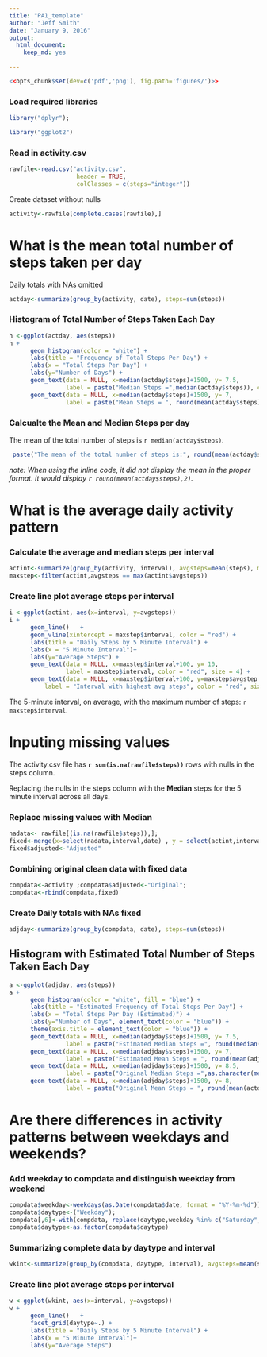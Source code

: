 ```yaml
---
title: "PA1_template"
author: "Jeff Smith"
date: "January 9, 2016"
output:
  html_document:
    keep_md: yes

---
```



```r
<<opts_chunk$set(dev=c('pdf','png'), fig.path='figures/')>>
```

### Load required libraries
```r

library("dplyr");

library("ggplot2")
```

### Read in activity.csv
```r
rawfile<-read.csv("activity.csv",  
                   header = TRUE,
                   colClasses = c(steps="integer"))
```

Create dataset without nulls
```r
activity<-rawfile[complete.cases(rawfile),] 
```


#  What is the mean total number of steps taken per day

Daily totals with NAs omitted
```r
actday<-summarize(group_by(activity, date), steps=sum(steps))
```


### Histogram of Total Number of Steps Taken Each Day

```r
h <-ggplot(actday, aes(steps))
h +
      geom_histogram(color = "white") +
      labs(title = "Frequency of Total Steps Per Day") +
      labs(x = "Total Steps Per Day") +
      labs(y="Number of Days") +
      geom_text(data = NULL, x=median(actday$steps)+1500, y= 7.5, 
                label = paste("Median Steps =",median(actday$steps)), color = "black", size = 4, hjust = 0) +
      geom_text(data = NULL, x=median(actday$steps)+1500, y= 7, 
                label = paste("Mean Steps = ", round(mean(actday$steps),2)), color = "black", size = 4, hjust = 0) 
```  

### Calcualte the Mean and Median Steps per day
 
The mean of the total number of steps is `r median(actday$steps)`.
```r
 paste("The mean of the total number of steps is:", round(mean(actday$steps),2))
```
*note: When using the inline code, it did not display the mean in the proper format.  It would display `r round(mean(actday$steps),2) `.*


# What is the average daily activity pattern

### Calculate the average and median steps per interval
```r
actint<-summarize(group_by(activity, interval), avgsteps=mean(steps), medsteps=median(steps) );
maxstep<-filter(actint,avgsteps == max(actint$avgsteps))
```


### Create line plot average steps per interval
```r
i <-ggplot(actint, aes(x=interval, y=avgsteps))
i +
      geom_line()   +
      geom_vline(xintercept = maxstep$interval, color = "red") +
      labs(title = "Daily Steps by 5 Minute Interval") +
      labs(x = "5 Minute Interval")+
      labs(y="Average Steps") +
      geom_text(data = NULL, x=maxstep$interval+100, y= 10, 
                label = maxstep$interval, color = "red", size = 4) +
      geom_text(data = NULL, x=maxstep$interval+100, y=maxstep$avgstep - 20, 
          label = "Interval with highest avg steps", color = "red", size = 4, hjust = 0)
```                      

The 5-minute interval, on average, with the maximum number of steps: `r maxstep$interval`.


# Inputing missing values


The activity.csv file has **`r sum(is.na(rawfile$steps))`** rows with nulls in the steps column.

Replacing the nulls in the steps column with the **Median** steps for the 5 minute interval across all days.

### Replace missing values with Median
```r
nadata<- rawfile[(is.na(rawfile$steps)),];
fixed<-merge(x=select(nadata,interval,date) , y = select(actint,interval,steps=medsteps), by = "interval");
fixed$adjusted<-"Adjusted"
```
### Combining original clean data with fixed data
```r
compdata<-activity ;compdata$adjusted<-"Original";
compdata<-rbind(compdata,fixed)
```


### Create Daily totals with NAs fixed
```r
adjday<-summarize(group_by(compdata, date), steps=sum(steps))
```

## Histogram with Estimated Total Number of Steps Taken Each Day

```r
a <-ggplot(adjday, aes(steps))
a +
      geom_histogram(color = "white", fill = "blue") +
      labs(title = "Estimated Frequency of Total Steps Per Day") +
      labs(x = "Total Steps Per Day (Estimated)") +
      labs(y="Number of Days", element_text(color = "blue")) +
      theme(axis.title = element_text(color = "blue")) +
      geom_text(data = NULL, x=median(adjday$steps)+1500, y= 7.5, 
                label = paste("Estimated Median Steps =", round(median(adjday$steps),2)), color = "blue", size = 4, hjust = 0) +
      geom_text(data = NULL, x=median(adjday$steps)+1500, y= 7, 
                label = paste("Estimated Mean Steps = ", round(mean(adjday$steps),2)), color = "blue", size = 4, hjust = 0) +
      geom_text(data = NULL, x=median(adjday$steps)+1500, y= 8.5, 
                label = paste("Original Median Steps =",as.character(median(actday$steps))), color = "black", size = 4, hjust = 0) +
      geom_text(data = NULL, x=median(adjday$steps)+1500, y= 8, 
                label = paste("Original Mean Steps = ", round(mean(actday$steps),2)), color = "black", size = 4, hjust = 0) 

```  


# Are there differences in activity patterns between weekdays and weekends?


### Add weekday to compdata and distinguish weekday from weekend
```r
compdata$weekday<-weekdays(as.Date(compdata$date, format = "%Y-%m-%d"));
compdata$daytype<-("Weekday");
compdata[,6]<-with(compdata, replace(daytype,weekday %in% c("Saturday", "Sunday"), "Weekend"));
compdata$daytype<-as.factor(compdata$daytype)
```
### Summarizing complete data by daytype and interval
```r
wkint<-summarize(group_by(compdata, daytype, interval), avgsteps=mean(steps) )
```


### Create line plot average steps per interval
```r
w <-ggplot(wkint, aes(x=interval, y=avgsteps))
w +
      geom_line()   +
      facet_grid(daytype~.) +
      labs(title = "Daily Steps by 5 Minute Interval") +
      labs(x = "5 Minute Interval")+
      labs(y="Average Steps") 
```
